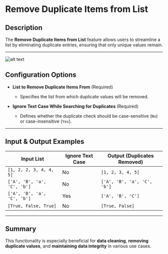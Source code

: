# Remove Duplicate Items from List  

## Description

The **Remove Duplicate Items from List** feature allows users to streamline a list by eliminating duplicate entries, ensuring that only unique values remain.  

---  
![alt text](../../../assets/variable/remove-duplicate-items-from-list.png)

## Configuration Options

- **List to Remove Duplicate Items From** (Required)  
  - Specifies the list from which duplicate values will be removed.  

- **Ignore Text Case While Searching for Duplicates** (Required)  
  - Defines whether the duplicate check should be case-sensitive (`No`) or case-insensitive (`Yes`).  

---  

## Input & Output Examples  

| **Input List**              | **Ignore Text Case** | **Output (Duplicates Removed)** |
|-----------------------------|----------------------|---------------------------------|
| `[1, 2, 2, 3, 4, 4, 5]`     | No                   | `[1, 2, 3, 4, 5]`              |
| `['A', 'B', 'a', 'C', 'b']` | No                   | `['A', 'B', 'a', 'C', 'b']`    |
| `['A', 'B', 'a', 'C', 'b']` | Yes                  | `['A', 'B', 'C']`              |
| `[True, False, True]`       | No                   | `[True, False]`                |

---  

## Summary

This functionality is especially beneficial for **data cleaning**, **removing duplicate values**, and **maintaining data integrity** in various use cases.  